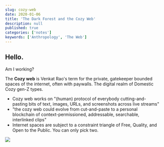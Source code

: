 ```yaml
---
slug: cozy-web
date: 2020-01-06
title: 'The Dark Forest and the Cozy Web'
description: null
published: true
categories: ['notes']
keywords: ['Anthropology', 'The Web']
---
```


<NoteSidebar>

## Hello.

Am I working?

</NoteSidebar>

The **Cozy web** is Venkat Rao's term for the private, gatekeeper bounded spaces of the internet, often with paywalls. The digital realm of Domestic Cozy gen-Z types.

- Cozy web works on "(human) protocol of everybody cutting-and-pasting bits of text, images, URLs, and screenshots across live streams"
- "the cozy web could evolve from cut-and-paste to a personal blockchain of context-permissioned, addressable, searchable, interlinked clips"
- Internet spaces are subject to a constraint triangle of Free, Quality, and Open to the Public. You can only pick two.


![](./cozyweb-tw.png)

